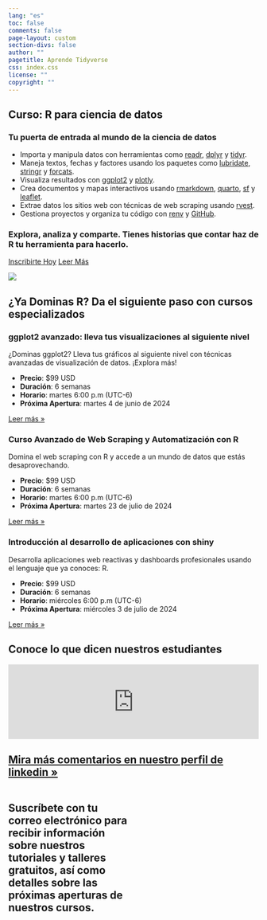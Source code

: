 ```yaml
---
lang: "es"
toc: false
comments: false
page-layout: custom
section-divs: false
author: ""
pagetitle: Aprende Tidyverse
css: index.css
license: ""
copyright: ""
---
```


::: hero-banner
::: content-block
::: hero-text
# Curso: R para ciencia de datos

### Tu puerta de entrada al mundo de la ciencia de datos

-   Importa y manipula datos con herramientas como [readr](https://readr.tidyverse.org), [dplyr](https://dplyr.tidyverse.org) y [tidyr](https://tidyr.tidyverse.org).
-   Maneja textos, fechas y factores usando los paquetes como [lubridate](https://lubridate.tidyverse.org), [stringr](https://stringr.tidyverse.org) y [forcats](https://forcats.tidyverse.org).
-   Visualiza resultados con [ggplot2](https://ggplot2.tidyverse.org) y [plotly](https://plotly.com).
-   Crea documentos y mapas interactivos usando [rmarkdown](https://rmarkdown.rstudio.com), [quarto](https://quarto.org), [sf](https://r-spatial.github.io/sf/) y [leaflet](https://rstudio.github.io/leaflet/).
-   Extrae datos los sitios web con técnicas de web scraping usando [rvest](https://rvest.tidyverse.org).
-   Gestiona proyectos y organiza tu código con [renv](https://rstudio.github.io/renv/articles/renv.html) y [GitHub](https://github.com).

### Explora, analiza y comparte. Tienes historias que contar haz de R tu herramienta para hacerlo.

::: hero-buttons
[Inscribirte Hoy]({{< var curso_r4ds.url_pago >}}){.btn-action-primary .btn-action .btn .btn-success .btn-lg role="button"} [Leer Más](courses/r4ds.qmd){#btn-guide .btn-action .btn .btn-info .btn-lg role="button"}
:::
:::


::: hero-animation
![](images/rstudio-desktop-screen.png)
:::
:::
:::




::: content-block
## ¿Ya Dominas R? Da el siguiente paso con cursos especializados

::: features
::: feature
### ggplot2 avanzado: lleva tus visualizaciones al siguiente nivel

¿Dominas ggplot2? Lleva tus gráficos al siguiente nivel con técnicas avanzadas de visualización de datos. ¡Explora más!

-   **Precio**: \$99 USD
-   **Duración**: 6 semanas
-   **Horario**: martes 6:00 p.m (UTC-6)
-   **Próxima Apertura**: martes 4 de junio de 2024

::: learn-more
[Leer más »](courses/avz_ggplot2.qmd)
:::
:::

::: feature
### Curso Avanzado de Web Scraping y Automatización con R

Domina el web scraping con R y accede a un mundo de datos que estás desaprovechando.

-   **Precio**: \$99 USD
-   **Duración**: 6 semanas
-   **Horario**: martes 6:00 p.m (UTC-6)
-   **Próxima Apertura**: martes 23 de julio de 2024

::: learn-more
[Leer más »](courses/web_scraping.qmd)
:::
:::

::: feature
### Introducción al desarrollo de aplicaciones con shiny

Desarrolla aplicaciones web reactivas y dashboards profesionales usando el lenguaje que ya conoces: R.

-   **Precio**: \$99 USD
-   **Duración**: 6 semanas
-   **Horario**: miércoles 6:00 p.m (UTC-6)
-   **Próxima Apertura**: miércoles 3 de julio de 2024

::: learn-more
[Leer más »](/courses/intro_shiny.qmd)
:::
:::
:::
:::

::: content-block
## Conoce lo que dicen nuestros estudiantes

```{=html}
<script type="text/javascript" src="https://testimonial.to/js/iframeResizer.min.js"></script>
```
<iframe id="testimonialto-carousel-r-para-ciencia-de-datos-tag-all-light" src="https://embed-v2.testimonial.to/carousel/all/r-para-ciencia-de-datos?theme=light&amp;autoplay=off&amp;showmore=off&amp;one-row=off&amp;hideSource&amp;same-height=off&amp;tag=all&amp;arrowColor=9BA9B4" frameborder="0" scrolling="no" width="100%">

</iframe>

```{=html}
<script type="text/javascript">iFrameResize({log: false, checkOrigin: false}, '#testimonialto-carousel-r-para-ciencia-de-datos-tag-all-light');</script>
```
::: learn-more
## [Mira más comentarios en nuestro perfil de linkedin »](https://www.linkedin.com/in/carlos-aguero-cr/details/recommendations)
:::
:::

::: email
::: columns
::: {.column width="50%"}
## Suscríbete con tu correo electrónico para recibir información sobre nuestros tutoriales y talleres gratuitos, así como detalles sobre las próximas aperturas de nuestros cursos.
:::

::: {.column width="50%"}
<iframe data-tally-src="https://tally.so/embed/wd67kV?alignLeft=1&amp;hideTitle=1&amp;transparentBackground=1&amp;dynamicHeight=1" loading="lazy" width="100%" height="177" frameborder="0" marginheight="0" marginwidth="0" title="Recibe más información">

</iframe>

```{=html}
<script>var d=document,w="https://tally.so/widgets/embed.js",v=function(){"undefined"!=typeof Tally?Tally.loadEmbeds():d.querySelectorAll("iframe[data-tally-src]:not([src])").forEach((function(e){e.src=e.dataset.tallySrc}))};if("undefined"!=typeof Tally)v();else if(d.querySelector('script[src="'+w+'"]')==null){var s=d.createElement("script");s.src=w,s.onload=v,s.onerror=v,d.body.appendChild(s);}</script>
```
:::
:::
:::
